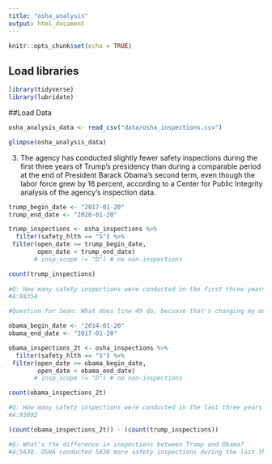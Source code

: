 ```yaml
---
title: "osha_analysis"
output: html_document
---
```


```r
knitr::opts_chunk$set(echo = TRUE)
```

## Load libraries
```r
library(tidyverse)
library(lubridate)
```

##Load Data
```r
osha_analysis_data <- read_csv("data/osha_inspections.csv")

glimpse(osha_analysis_data)

```

3) The agency has conducted slightly fewer safety inspections during the first three years of Trump’s presidency than during a comparable period at the end of President Barack Obama’s second term, even though the labor force grew by 16 percent, according to a Center for Public Integrity analysis of the agency’s inspection data.

```r
trump_begin_date <- "2017-01-20"
trump_end_date <- "2020-01-20"

trump_inspections <- osha_inspections %>%
  filter(safety_hlth == "S") %>%
 filter(open_date >= trump_begin_date,
        open_date < trump_end_date)
       # insp_scope != "D") # no non-inspections

count(trump_inspections)
  
#Q: How many safety inspections were conducted in the first three years of Trump's presidency?
#A:88354

#Question for Sean: What does line 49 do, becuase that's changing my outcome.
```

```r
obama_begin_date <- "2014-01-20"
obama_end_date <- "2017-01-20"

obama_inspections_2t <- osha_inspections %>%
  filter(safety_hlth == "S") %>%
 filter(open_date >= obama_begin_date,
        open_date < obama_end_date)
       # insp_scope != "D") # no non-inspections

count(obama_inspections_2t)

#Q: How many safety inspections were conducted in the last three years of Obama's second term?
#A:93992
```

```r
(count(obama_inspections_2t)) - (count(trump_inspections))

#Q: What's the difference in inspections between Trump and Obama?
#A:5638. OSHA conducted 5638 more safety inspections during the last three years of Obama's second term than in the first three years of Trump's presidency. A slightly larger amount.
```

